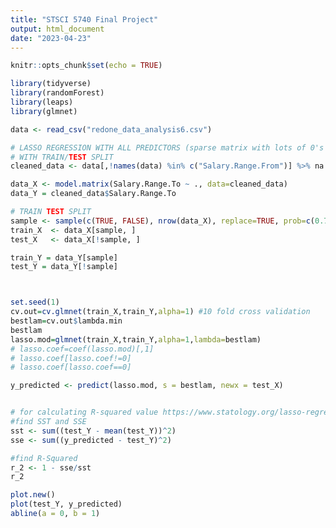 ```yaml
---
title: "STSCI 5740 Final Project"
output: html_document
date: "2023-04-23"
---
```


```r
knitr::opts_chunk$set(echo = TRUE)
```

```r

library(tidyverse)
library(randomForest)
library(leaps)
library(glmnet)

data <- read_csv("redone_data_analysis6.csv")

```

```r
# LASSO REGRESSION WITH ALL PREDICTORS (sparse matrix with lots of 0's and high dimensional/lots of columns b/c of dummy variables)
# WITH TRAIN/TEST SPLIT
cleaned_data <- data[,!names(data) %in% c("Salary.Range.From")] %>% na.omit

data_X <- model.matrix(Salary.Range.To ~ ., data=cleaned_data)
data_Y = cleaned_data$Salary.Range.To

# TRAIN TEST SPLIT
sample <- sample(c(TRUE, FALSE), nrow(data_X), replace=TRUE, prob=c(0.7,0.3))
train_X  <- data_X[sample, ]
test_X   <- data_X[!sample, ]

train_Y = data_Y[sample]
test_Y = data_Y[!sample]



set.seed(1)
cv.out=cv.glmnet(train_X,train_Y,alpha=1) #10 fold cross validation
bestlam=cv.out$lambda.min
bestlam
lasso.mod=glmnet(train_X,train_Y,alpha=1,lambda=bestlam)
# lasso.coef=coef(lasso.mod)[,1]
# lasso.coef[lasso.coef!=0]
# lasso.coef[lasso.coef==0]

y_predicted <- predict(lasso.mod, s = bestlam, newx = test_X)


# for calculating R-squared value https://www.statology.org/lasso-regression-in-r/
#find SST and SSE
sst <- sum((test_Y - mean(test_Y))^2)
sse <- sum((y_predicted - test_Y)^2)

#find R-Squared
r_2 <- 1 - sse/sst
r_2

plot.new()
plot(test_Y, y_predicted)
abline(a = 0, b = 1)

```

